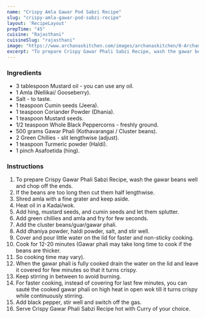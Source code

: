 ---
name: "Crispy Amla Gawar Pod Sabzi Recipe"
slug: "crispy-amla-gawar-pod-sabzi-recipe"
layout: 'RecipeLayout'
prepTime: "45"
cuisine: "Rajasthani"
cuisineSlug: "rajasthani"
image: "https://www.archanaskitchen.com/images/archanaskitchen/0-Archanas-Kitchen-Recipes/2017/15-feb/Crispy_Gawar_Phali_Sabzi_Recipe-1.jpg"
excerpt: "To prepare Crispy Gawar Phali Sabzi Recipe, wash the gawar beans well and chop off the ends"
---

### Ingredients

- 3 tablespoon Mustard oil - you can use any oil.
- 1 Amla (Nellikai/ Gooseberry).
- Salt - to taste.
- 1 teaspoon Cumin seeds (Jeera).
- 1 teaspoon Coriander Powder (Dhania).
- 1 teaspoon Mustard seeds.
- 1/2 teaspoon Whole Black Peppercorns - freshly ground.
- 500 grams Gawar Phali (Kothavarangai / Cluster beans).
- 2 Green Chillies - slit lengthwise (adjust).
- 1 teaspoon Turmeric powder (Haldi).
- 1 pinch Asafoetida (hing).

### Instructions

1. To prepare Crispy Gawar Phali Sabzi Recipe, wash the gawar beans well and chop off the ends.
1. If the beans are too long then cut them half lengthwise.
1. Shred amla with a fine grater and keep aside.
1. Heat oil in a Kadai/wok.
1. Add hing, mustard seeds, and cumin seeds and let them splutter.
1. Add green chillies and amla and fry for few seconds.
1. Add the cluster beans/guar/gawar phali.
1. Add dhaniya powder, haldi powder, salt, and stir well.
1. Cover and pour little water on the lid for faster and non-sticky cooking.
1. Cook for 12-20 minutes (Gawar phali may take long time to cook if the beans are thicker.
1. So cooking time may vary).
1. When the gawar phali is fully cooked drain the water on the lid and leave it covered for few minutes so that it turns crispy.
1. Keep stirring in between to avoid burning.
1. For faster cooking, instead of covering for last few minutes, you can sauté the cooked gawar phali on high heat in open wok till it turns crispy while continuously stirring.
1. Add black pepper, stir well and switch off the gas.
1. Serve Crispy Gawar Phali Sabzi Recipe hot with Curry of your choice.
